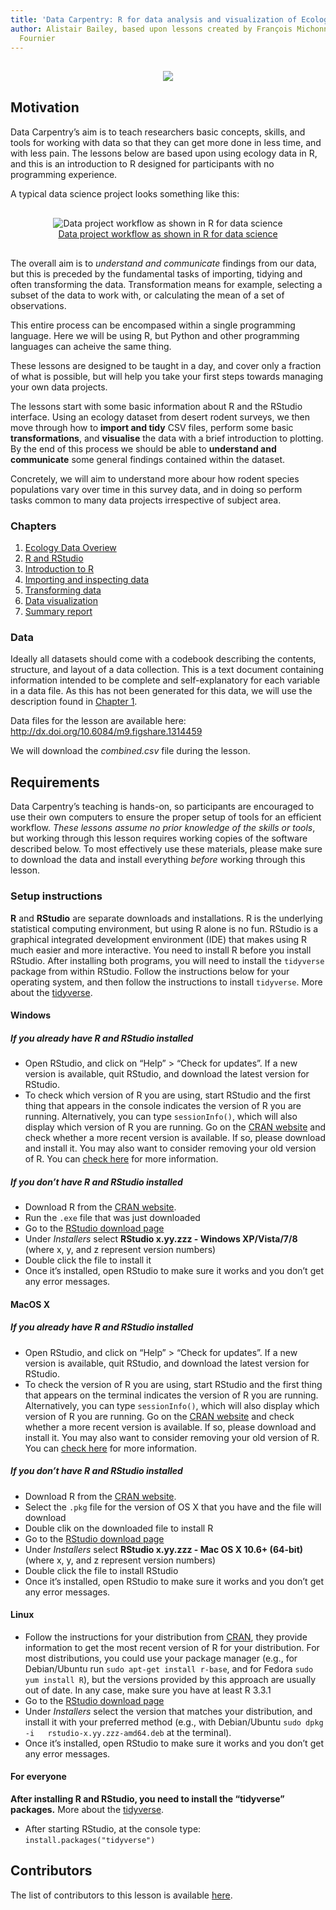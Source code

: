 ```yaml
---
title: 'Data Carpentry: R for data analysis and visualization of Ecological Data'
author: Alistair Bailey, based upon lessons created by François Michonneau & Auriel
  Fournier
---
```


<p></p>

<div style="text-align: center; margin-top: 30px; margin-bottom: 30px;">
![](./img/DC_logo_vision.png)
</div>

<p></p>

## Motivation

Data Carpentry's aim is to teach researchers basic concepts, skills,
and tools for working with data so that they can get more done in less
time, and with less pain. The lessons below are based upon using ecology data in 
R, and this is an introduction to R designed for participants with no programming
experience. 

A typical data science project looks something like this:

<div style="text-align: center; margin-top: 30px; margin-bottom: 30px;">
![[Data project workflow as shown in R for data science](http://r4ds.had.co.nz/introduction.html)](./img/data_project_pipeline.png)
</div>

The overall aim is to *understand and communicate* findings from our 
data, but this is preceded by the fundamental tasks of importing, tidying and 
often transforming the data. Transformation means for example, selecting a 
subset of the data to work with, or calculating the mean of a set of observations.

This entire process can be encompased within a single programming language. Here
we will be using R, but Python and other programming languages can acheive the
same thing.

These lessons are designed to be taught in a day, and cover only a fraction of
what is possible, but will help you take your first steps towards managing your
own data projects.

The lessons start with some basic information about R and the RStudio interface. 
Using an ecology dataset from desert rodent surveys, we then move 
through how to **import and tidy** CSV files, perform some basic **transformations**, and **visualise** the data with a brief introduction to plotting. By the end of this process we should be able to **understand and communicate** some general findings
contained within the dataset.

Concretely, we will aim to understand more abour how rodent species populations 
vary over time in this survey data, and in doing so perform tasks common to many 
data projects irrespective of subject area.

### Chapters

1. [Ecology Data Overiew](01_ecology_data_overview.html)
2. [R and RStudio](02_R_and_Rstudio.html)
3. [Introduction to R](03_intro_to_R.html)
4. [Importing and inspecting data](04_import_and_inspect.html)
5. [Transforming data](05_transforming_data.html)
6. [Data visualization](06_visualising_data.html)
7. [Summary report](07_summary_of_ecology_data.html)

### Data

Ideally all datasets should come with a codebook describing the contents, 
structure, and layout of a data collection. This is a text document containing information intended to be complete and self-explanatory for each variable in a 
data file. As this has not been generated for this data, we will use the description 
found in [Chapter 1](06-ecology-data-overview.html). 

Data files for the lesson are available here: <http://dx.doi.org/10.6084/m9.figshare.1314459>

We will download the *combined.csv* file during the lesson.

## Requirements

Data Carpentry's teaching is hands-on, so participants are encouraged to use
their own computers to ensure the proper setup of tools for an efficient
workflow.  *These lessons assume no prior knowledge of the skills or tools*, but
working through this lesson requires working copies of the software described
below.  To most effectively use these materials, please make sure to download
the data and install everything *before* working through this lesson.

### Setup instructions

**R** and **RStudio** are separate downloads and installations. R is the
underlying statistical computing environment, but using R alone is no
fun. RStudio is a graphical integrated development environment (IDE) that makes
using R much easier and more interactive. You need to install R before you
install RStudio. After installing both programs, you will need to install the
`tidyverse` package from within RStudio. Follow the instructions below for your
operating system, and then follow the instructions to install `tidyverse`.
More about the [tidyverse](https://blog.rstudio.org/2016/09/15/tidyverse-1-0-0/).

#### Windows

##### If you already have R and RStudio installed

* Open RStudio, and click on "Help" > "Check for updates". If a new version is
	available, quit RStudio, and download the latest version for RStudio.
* To check which version of R you are using, start RStudio and the first thing
  that appears in the console indicates the version of R you are running. Alternatively, you can type `sessionInfo()`, which will also display which version of R you are running. Go on
  the [CRAN website](https://cran.r-project.org/bin/windows/base/) and check
  whether a more recent version is available. If so, please download and install
  it. You may also want to consider removing your old version of R. You
  can
  [check here](https://cran.r-project.org/bin/windows/base/rw-FAQ.html#How-do-I-UNinstall-R_003f) for
  more information.

##### If you don't have R and RStudio installed

* Download R from
  the [CRAN website](http://cran.r-project.org/bin/windows/base/release.htm).
* Run the `.exe` file that was just downloaded
* Go to the [RStudio download page](https://www.rstudio.com/products/rstudio/download/#download)
* Under *Installers* select **RStudio x.yy.zzz - Windows
  XP/Vista/7/8** (where x, y, and z represent version numbers)
* Double click the file to install it
* Once it's installed, open RStudio to make sure it works and you don't get any
  error messages.


#### MacOS X

##### If you already have R and RStudio installed

* Open RStudio, and click on "Help" > "Check for updates". If a new version is
	available, quit RStudio, and download the latest version for RStudio.
* To check the version of R you are using, start RStudio and the first thing
  that appears on the terminal indicates the version of R you are running. Alternatively, you can type `sessionInfo()`, which will also display which version of R you are running. Go on
  the [CRAN website](https://cran.r-project.org/bin/macosx/) and check
  whether a more recent version is available. If so, please download and install
  it. You may also want to consider removing your old version of R. You
  can
  [check here](https://cran.r-project.org/bin/windows/base/rw-FAQ.html#How-do-I-UNinstall-R_003f) for
  more information.

##### If you don't have R and RStudio installed

* Download R from
  the [CRAN website](http://cran.r-project.org/bin/macosx).
* Select the `.pkg` file for the version of OS X that you have and the file will
  download
* Double clik on the downloaded file to install R
* Go to the [RStudio download page](https://www.rstudio.com/products/rstudio/download/#download)
* Under *Installers* select **RStudio x.yy.zzz - Mac OS X 10.6+ (64-bit)**
  (where x, y, and z represent version numbers)
* Double click the file to install RStudio
* Once it's installed, open RStudio to make sure it works and you don't get any
  error messages.


#### Linux

* Follow the instructions for your distribution
  from [CRAN](https://cloud.r-project.org/bin/linux), they provide information
  to get the most recent version of R for your distribution. For most
  distributions, you could use your package manager (e.g., for Debian/Ubuntu run
  `sudo apt-get install r-base`, and for Fedora `sudo yum install R`), but the
  versions provided by this approach are usually out of date. In any case, make
  sure you have at least R 3.3.1
* Go to the [RStudio download page](https://www.rstudio.com/products/rstudio/download/#download)
* Under *Installers* select the version that matches your distribution, and
  install it with your preferred method (e.g., with Debian/Ubuntu `sudo dpkg -i
  rstudio-x.yy.zzz-amd64.deb` at the terminal).
* Once it's installed, open RStudio to make sure it works and you don't get any
  error messages.


#### For everyone

**After installing R and RStudio, you need to install the "tidyverse" packages.**
More about the [tidyverse](https://blog.rstudio.org/2016/09/15/tidyverse-1-0-0/).

* After starting RStudio, at the console type:
  `install.packages("tidyverse")`

## Contributors

The list of contributors to this lesson is available [here](AUTHORS).
